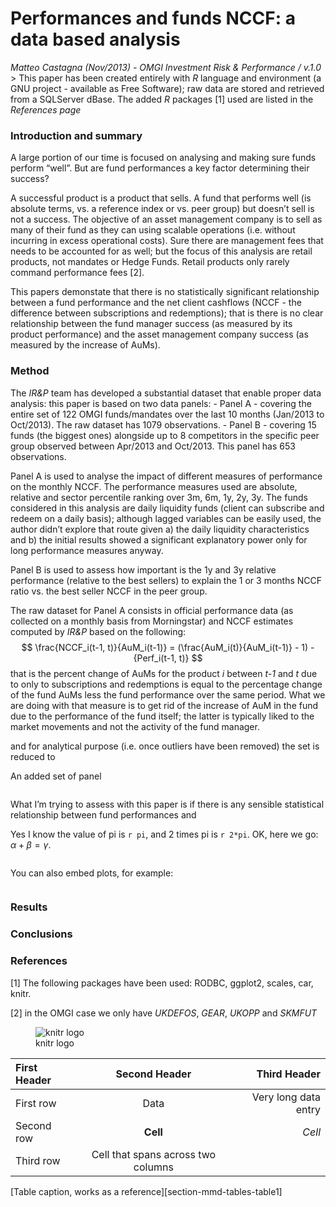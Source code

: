 # Performances and funds NCCF: a data based analysis
_Matteo Castagna (Nov/2013) - OMGI Investment Risk & Performance / v.1.0_
> This paper has been created entirely with *R* language and environment (a GNU project - available as Free Software); raw data are stored and retrieved from a SQLServer dBase. 
The added *R* packages [1] used are listed in the _References page_

### Introduction and summary

A large portion of our time is focused on analysing and making sure funds perform "well". But are fund performances a key factor determining their success?

A successful product is a product that sells. A fund that performs well (is absolute terms, vs. a reference index or vs. peer group) but doesn't sell is not a success. The objective of an asset management company is to sell as many of their fund as they can using scalable operations (i.e. without incurring in excess operational costs).
Sure there are management fees that needs to be accounted for as well; but the focus of this analysis are retail products, not mandates or Hedge Funds.
Retail products only rarely command performance fees [2]. 

This papers demonstate that there is no statistically significant relationship between a fund performance and the net client cashflows (NCCF - the difference between subscriptions and redemptions); that is there is no clear relationship between the fund manager success (as measured by its product performance) and the asset management company success (as measured by the increase of AuMs).

### Method

The _IR&P_ team has developed a substantial dataset that enable proper data analysis: this paper is based on two data panels:
- Panel A - covering the entire set of 122 OMGI funds/mandates over the last 10 months (Jan/2013 to Oct/2013). The raw dataset has 1079 observations.
- Panel B - covering 15 funds (the biggest ones) alongside up to 8 competitors in the specific peer group observed between Apr/2013 and Oct/2013. This panel has 653 observations.

Panel A is used to analyse the impact of different measures of performance on the monthly NCCF. 
The performance measures used are absolute, relative and sector percentile ranking over 3m, 6m, 1y, 2y, 3y. 
The funds considered in this analysis are daily liquidity funds (client can subscribe and redeem on a daily basis); although lagged variables can be easily used, the author didn't explore that route given 
a) the daily liquidity characteristics and 
b) the initial results showed a significant explanatory power only for long performance measures anyway.

Panel B is used to assess how important is the 1y and 3y relative performance (relative to the best sellers) to explain the 1 or 3 months NCCF ratio vs. the best seller NCCF in the peer group.

The raw dataset for Panel A consists in official performance data (as collected on a monthly basis from Morningstar) and NCCF estimates computed by _IR&P_ based on the following: 
$$
\frac{NCCF_i(t-1, t)}{AuM_i(t-1)} = (\frac{AuM_i(t)}{AuM_i(t-1)} - 1) - {Perf_i(t-1, t)}
$$ 
that is the percent change of AuMs for the product _i_ between _t-1_ and _t_ due to only to subscriptions and redemptions is equal to the percentage change of the fund AuMs less the fund performance over the same period.
What we are doing with that measure is to get rid of the increase of AuM in the fund due to the performance of the fund itself; the latter is typically liked to the market movements and not the activity of the fund manager.

and for analytical purpose (i.e. once outliers have been removed) the set is reduced to 


An added set of panel

```r

```


What I'm trying to assess with this paper is if there is any sensible statistical relationship between fund performances and 

Yes I know the value of pi is `r pi`, and 2 times pi is `r 2*pi`.
OK, here we go: $\alpha+\beta=\gamma$. 


```r

```

You can also embed plots, for example:

```r

```

### Results

### Conclusions

### References
[1] The following packages have been used: RODBC, ggplot2, scales, car, knitr.

[2] in the OMGI case we only have _UKDEFOS_, _GEAR_, _UKOPP_ and _SKMFUT_



![knitr logo](http://yihui.name/knitr/images/knit-logo.png)

| First Header  | Second Header | Third Header         |
| :------------ | :-----------: | -------------------: |
| First row     | Data          | Very long data entry |
| Second row    | **Cell**      | *Cell*               |
| Third row     | Cell that spans across two columns  ||
[Table caption, works as a reference][section-mmd-tables-table1] 

